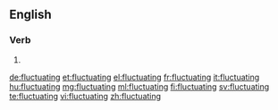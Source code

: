 ==English==

===Verb===
{{head|en}}

# {{present participle of|fluctuate}}

[[de:fluctuating]]
[[et:fluctuating]]
[[el:fluctuating]]
[[fr:fluctuating]]
[[it:fluctuating]]
[[hu:fluctuating]]
[[mg:fluctuating]]
[[ml:fluctuating]]
[[fi:fluctuating]]
[[sv:fluctuating]]
[[te:fluctuating]]
[[vi:fluctuating]]
[[zh:fluctuating]]